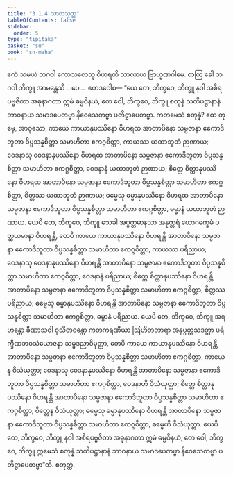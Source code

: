 ```yaml
---
title: "3.1.4 သာလသုတ္တ"
tableOfContents: false
sidebar:
  order: 5
type: "tipitaka"
basket: "su"
book: "sn-maha"
---
```



<DynamicBreadcrumb />

<Division number="370" book="sn-maha">

<Paragraph number="762" book="sn-maha">
ဧကံ သမယံ ဘဂဝါ ကောသလေသု ဝိဟရတိ သာလာယ ဗြာဟ္မဏဂါမေ. တတြ ခေါ ဘဂဝါ ဘိက္ခူ အာမန္တေသိ …ပေ…  ဧတဒဝေါစ—
</Paragraph>

<Paragraph number="763" book="sn-maha">
“ယေ တေ, ဘိက္ခဝေ, ဘိက္ခူ နဝါ အစိရပဗ္ဗဇိတာ အဓုနာဂတာ ဣမံ ဓမ္မဝိနယံ, တေ ဝေါ, ဘိက္ခဝေ, ဘိက္ခူ စတုန္နံ သတိပဋ္ဌာနာနံ ဘာဝနာယ သမာဒပေတဗ္ဗာ နိဝေသေတဗ္ဗာ ပတိဋ္ဌာပေတဗ္ဗာ. ကတမေသံ စတုန္နံ? ဧထ တုမှေ, အာဝုသော, ကာယေ ကာယာနုပဿိနော ဝိဟရထ အာတာပိနော သမ္ပဇာနာ ဧကောဒိဘူတာ ဝိပ္ပသန္နစိတ္တာ သမာဟိတာ ဧကဂ္ဂစိတ္တာ, ကာယဿ ယထာဘူတံ ဉာဏာယ; ဝေဒနာသု ဝေဒနာနုပဿိနော ဝိဟရထ အာတာပိနော သမ္ပဇာနာ ဧကောဒိဘူတာ ဝိပ္ပသန္နစိတ္တာ သမာဟိတာ ဧကဂ္ဂစိတ္တာ, ဝေဒနာနံ ယထာဘူတံ ဉာဏာယ; စိတ္တေ စိတ္တာနုပဿိနော ဝိဟရထ အာတာပိနော သမ္ပဇာနာ ဧကောဒိဘူတာ ဝိပ္ပသန္နစိတ္တာ သမာဟိတာ ဧကဂ္ဂစိတ္တာ, စိတ္တဿ ယထာဘူတံ ဉာဏာယ; ဓမ္မေသု ဓမ္မာနုပဿိနော ဝိဟရထ အာတာပိနော သမ္ပဇာနာ ဧကောဒိဘူတာ ဝိပ္ပသန္နစိတ္တာ သမာဟိတာ ဧကဂ္ဂစိတ္တာ, ဓမ္မာနံ ယထာဘူတံ ဉာဏာယ.
</Paragraph>

<Paragraph number="764" book="sn-maha">
ယေပိ တေ, ဘိက္ခဝေ, ဘိက္ခူ သေခါ အပ္ပတ္တမာနသာ အနုတ္တရံ ယောဂက္ခေမံ ပတ္ထယမာနာ ဝိဟရန္တိ, တေပိ ကာယေ ကာယာနုပဿိနော ဝိဟရန္တိ အာတာပိနော သမ္ပဇာနာ ဧကောဒိဘူတာ ဝိပ္ပသန္နစိတ္တာ သမာဟိတာ ဧကဂ္ဂစိတ္တာ, ကာယဿ ပရိညာယ; ဝေဒနာသု ဝေဒနာနုပဿိနော ဝိဟရန္တိ အာတာပိနော သမ္ပဇာနာ ဧကောဒိဘူတာ ဝိပ္ပသန္နစိတ္တာ သမာဟိတာ ဧကဂ္ဂစိတ္တာ, ဝေဒနာနံ ပရိညာယ; စိတ္တေ စိတ္တာနုပဿိနော ဝိဟရန္တိ အာတာပိနော သမ္ပဇာနာ ဧကောဒိဘူတာ ဝိပ္ပသန္နစိတ္တာ သမာဟိတာ ဧကဂ္ဂစိတ္တာ, စိတ္တဿ ပရိညာယ; ဓမ္မေသု ဓမ္မာနုပဿိနော ဝိဟရန္တိ အာတာပိနော သမ္ပဇာနာ ဧကောဒိဘူတာ ဝိပ္ပသန္နစိတ္တာ သမာဟိတာ ဧကဂ္ဂစိတ္တာ, ဓမ္မာနံ ပရိညာယ.
</Paragraph>

<Paragraph number="765" book="sn-maha">
ယေပိ တေ, ဘိက္ခဝေ, ဘိက္ခူ အရဟန္တော ခီဏာသဝါ ဝုသိတဝန္တော ကတကရဏီယာ ဩဟိတဘာရာ အနုပ္ပတ္တသဒတ္ထာ ပရိက္ခီဏဘဝသံယောဇနာ သမ္မဒညာဝိမုတ္တာ, တေပိ ကာယေ ကာယာနုပဿိနော ဝိဟရန္တိ အာတာပိနော သမ္ပဇာနာ ဧကောဒိဘူတာ ဝိပ္ပသန္နစိတ္တာ သမာဟိတာ ဧကဂ္ဂစိတ္တာ, ကာယေန ဝိသံယုတ္တာ; ဝေဒနာသု ဝေဒနာနုပဿိနော ဝိဟရန္တိ အာတာပိနော သမ္ပဇာနာ ဧကောဒိဘူတာ ဝိပ္ပသန္နစိတ္တာ သမာဟိတာ ဧကဂ္ဂစိတ္တာ, ဝေဒနာဟိ ဝိသံယုတ္တာ; စိတ္တေ စိတ္တာနုပဿိနော ဝိဟရန္တိ အာတာပိနော သမ္ပဇာနာ ဧကောဒိဘူတာ ဝိပ္ပသန္နစိတ္တာ သမာဟိတာ ဧကဂ္ဂစိတ္တာ, စိတ္တေန ဝိသံယုတ္တာ; ဓမ္မေသု ဓမ္မာနုပဿိနော ဝိဟရန္တိ အာတာပိနော သမ္ပဇာနာ ဧကောဒိဘူတာ ဝိပ္ပသန္နစိတ္တာ သမာဟိတာ ဧကဂ္ဂစိတ္တာ, ဓမ္မေဟိ ဝိသံယုတ္တာ.
</Paragraph>

<Paragraph number="766" book="sn-maha">
ယေပိ တေ, ဘိက္ခဝေ, ဘိက္ခူ နဝါ အစိရပဗ္ဗဇိတာ အဓုနာဂတာ ဣမံ ဓမ္မဝိနယံ, တေ ဝေါ, ဘိက္ခဝေ, ဘိက္ခူ ဣမေသံ စတုန္နံ သတိပဋ္ဌာနာနံ ဘာဝနာယ သမာဒပေတဗ္ဗာ နိဝေသေတဗ္ဗာ ပတိဋ္ဌာပေတဗ္ဗာ”တိ.

</Paragraph>
</Division>

<Paragraph number="767" type="center" book="sn-maha">
စတုတ္ထံ.
</Paragraph>